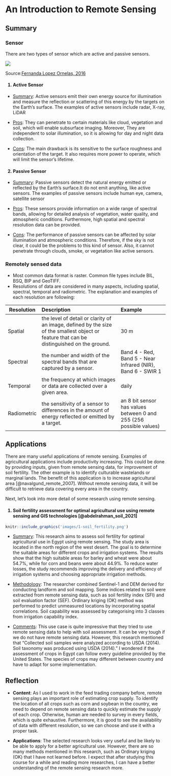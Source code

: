 # An Introduction to Remote Sensing

## Summary

### Sensor

There are two types of sensor which are active and passive sensors.

![](images/1-sensor.jpg)

Source:[Fernanda Lopez Ornelas, 2016](https://www.researchgate.net/publication/339726853_The_Mexican_Water_Forest_benefits_of_using_remote_sensing_techniques_to_assess_changes_in_land_use_and_land_cover){target="_blank"}                    

<h4>1. Active Sensor</h4>
+ <u>Summary</u>: Active sensors emit their own energy source for illumination and measure the reflection or scattering of this energy by the targets on the Earth's surface. The examples of active sensors include radar, X-ray, LiDAR

+ <u>Pros</u>: They can penetrate to certain materials like cloud, vegetation and soil, which will enable subsurface imaging. Moreover, They are independent to solar illumination, so it is allowing for day and night data collection.

+ <u>Cons</u>: The main drawback is its sensitive to the surface roughness and orientation of the target. It also requires more power to operate, which will limit the sensor's lifetime.


<h4>2. Passive Sensor</h4>
+ <u>Summary</u>: Passive sensors detect the natural energy emitted or reflected by the Earth's surface.It do not emit anything, like active sensors. The examples of passive sensors include human eye, camera, satellite sensor

+ <u>Pros</u>: These sensors provide information on a wide range of spectral bands, allowing for detailed analysis of vegetation, water quality, and atmospheric conditions. Furthermore, high spatial and spectral resolution data can be provided. 

+ <u>Cons</u>: The performance of passive sensors can be affected by solar illumination and atmospheric conditions. Therefore, if the sky is not clear, it could be the problems to this kind of sensor. Also, it cannot penetrate through clouds, smoke, or vegetation like active sensors.


### Remotely sensed data

-   Most common data format is raster. Common file types include BIL, BSQ, BIP and GeoTIFF.
-   Resolutions of data are considered in many aspects, including spatial, spectral, temporal and radiometric. The explanation and examples of each resolution are following:

Resolution|Description|Example|
-----------|:---------------------------|:----------------
| Spatial|the level of detail or clarity of an image, defined by the size of the smallest object or feature that can be distinguished on the ground.| 30 m
| Spectral|the number and width of the spectral bands that are captured by a sensor.| Band 4 - Red, Band 5 - Near Infrared (NIR), Band 6 - SWIR 1
| Temporal|the frequency at which images or data are collected over a given area.| daily
| Radiometric|the sensitivity of a sensor to differences in the amount of energy reflected or emitted by a target.| an 8 bit sensor has values between 0 and 255 (256 possible values)


## Applications

There are many useful applications of remote sensing. Examples of agricultural applications include productivity increasing. This could be done by providing inputs, given from remote sensing data, for improvement of soil fertility. The other example is to identify culturable wastelands or marginal lands. The benefit of this application is to increase agricultural area [@navalgund_remote_2007]. Without remote sensing data, it will be difficult to retrieve data covering every area in the country. 

Next, let's look into more detail of some research using remote sensing.


<h4>1. Soil fertility assessment for optimal agricultural use using remote sensing and GIS technologies
[@abdelrahman_soil_2021]</h4>
```r
knitr::include_graphics('images/1-soil_fertility.png') 
```

+ <u>Summary</u>: This research aims to assess soil fertility for optimal agricultural use in Egypt using remote sensing. The study area is located in the north region of the west desert. The goal is to determine the suitable areas for different crops and irrigation systems. The results show that the high suitable areas for barley and wheat were about 54.7%, while for corn and beans were about 44.9%. To reduce water losses, the study recommends improving the delivery and efficiency of irrigation systems and choosing appropriate irrigation methods.

+ <u>Methodology</u>: The researcher combined Sentinel-1 and DEM derived for conducting landform and soil mapping. Some indices related to soil were extracted from remote sensing data, such as soil fertility index (SFI) and soil evaluation factor (SEF). Ordinary kriging (OK) method was performed to predict unmeasured locations by incorporating spatial correlations. Soil capability was assessed by categorising into 3 classes from irrigation capability index.
 
+ <u>Comments</u>: This use case is quite impressive that they tried to use remote sensing data to help with soil assessment. It can be very tough if we do not have remote sensing data. However, this research mentioned that "Collected soil samples were analyzed according to USDA (2014). Soil taxonomy was produced using USDA (2014)." I wondered if the assessment of crops in Egypt can follow every guideline provided by the United States. The species of crops may different between country and have to adapt for some implementation.




## Reflection

+ **Content**: As I used to work in the feed trading company before, remote sensing plays an important role of estimating crop supply. To identify the location of all crops such as corn and soybean in the country, we need to depend on remote sensing data to quickly estimate the supply of each crop. Otherwise, human are needed to survey in every fields, which is quite exhaustive. Furthermore, it is good to see the availability of data with different resolution, so we can choose and use it with a proper task.

+ **Applications**: The selected research looks very useful and be likely to be able to apply for a better agricultural use. However, there are so many methods mentioned in this research, such as Ordinary kriging (OK) that I have not learned before. I expect that after studying this course for a while and reading more researches, I can have a better understanding of the remote sensing research more.
